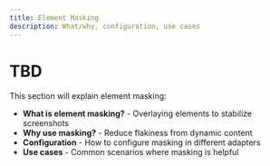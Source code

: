 ```yaml
---
title: Element Masking
description: What/why, configuration, use cases
---
```


# TBD

This section will explain element masking:

- **What is element masking?** - Overlaying elements to stabilize screenshots
- **Why use masking?** - Reduce flakiness from dynamic content
- **Configuration** - How to configure masking in different adapters
- **Use cases** - Common scenarios where masking is helpful
